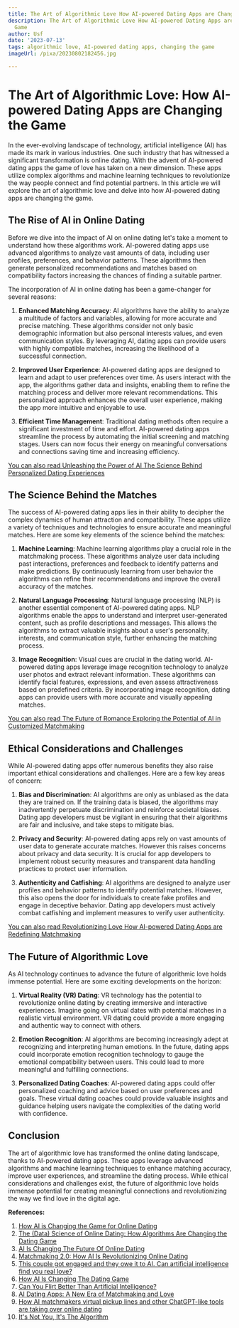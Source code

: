 ```yaml
---
title: The Art of Algorithmic Love How AI-powered Dating Apps are Changing the Game
description: The Art of Algorithmic Love How AI-powered Dating Apps are Changing the
  Game
author: Usf
date: '2023-07-13'
tags: algorithmic love, AI-powered dating apps, changing the game
imageUrl: /pixa/20230802182456.jpg

---
```

#  The Art of Algorithmic Love: How AI-powered Dating Apps are Changing the Game

In the ever-evolving landscape of technology,  artificial intelligence  (AI) has made its mark in various industries. One such industry that has witnessed a significant transformation  is online  dating. With the advent of AI-powered dating  apps the game of love has taken on a new dimension. These  apps  utilize complex algorithms and  machine learning techniques to revolutionize the way people connect and find potential partners. In this  article we will explore the art of algorithmic love and delve into how  AI-powered dating apps are changing the game.

## The Rise of AI in  Online Dating

Before we dive into the impact of AI on online dating let's take a moment to understand how these  algorithms  work. AI-powered dating apps  use advanced algorithms to analyze vast  amounts  of data, including user profiles,  preferences, and behavior patterns. These algorithms then generate personalized recommendations and matches based on compatibility factors increasing the chances of  finding a suitable partner.

The incorporation  of AI in  online dating has been a game-changer for several reasons:

1. **Enhanced Matching Accuracy**: AI algorithms have the ability to analyze a multitude of factors and variables, allowing for more accurate and precise matching. These algorithms consider not only basic demographic information but also personal interests values, and  even communication styles. By leveraging AI, dating apps can provide users with highly  compatible  matches, increasing the likelihood of a successful connection.

2. **Improved User Experience**: AI-powered dating  apps are designed to learn and adapt to user preferences over  time. As users interact with  the  app, the algorithms gather data  and insights, enabling  them to refine the matching process and deliver more relevant  recommendations. This  personalized approach enhances the overall user experience, making  the  app more intuitive and enjoyable to use.

3. **Efficient Time Management**: Traditional dating methods often require a significant investment of time and effort. AI-powered dating apps streamline the process by automating the  initial screening and matching stages. Users can now  focus  their energy on meaningful conversations and connections saving  time and increasing efficiency.

[You can also read Unleashing the Power of AI  The Science Behind Personalized Dating Experiences](Unleashing%20the%20Power%20of%20AI%20The%20Science%20Behind%20Personalized%20Dating%20Experiences)


## The Science Behind the Matches

The success of AI-powered dating apps lies in their ability  to decipher  the  complex  dynamics of human attraction  and compatibility. These apps utilize  a variety of techniques and technologies to ensure accurate and meaningful matches. Here are some key elements of the science behind the matches:

1. **Machine Learning**: Machine learning algorithms play a crucial role in the matchmaking  process. These  algorithms analyze user data including past  interactions, preferences and feedback  to identify patterns and make predictions. By continuously learning from user behavior the algorithms can refine their recommendations and improve the overall  accuracy of the matches.

2.  **Natural Language Processing**: Natural language processing (NLP)  is another essential component of AI-powered dating apps. NLP algorithms enable the apps to understand and interpret user-generated  content, such as profile  descriptions and messages. This allows the algorithms to extract valuable  insights about a user's personality, interests,  and communication style, further enhancing the  matching process.

3. **Image Recognition**: Visual cues are crucial  in the dating world. AI-powered dating apps leverage image recognition technology to analyze user photos and extract  relevant information. These algorithms  can identify facial features, expressions, and even assess attractiveness based on  predefined  criteria. By incorporating image recognition, dating apps can provide users with more accurate and visually appealing matches.

[You can  also  read The Future of Romance Exploring the Potential of AI in Customized Matchmaking](The%20Future%20of%20Romance%20Exploring%20the%20Potential%20of%20AI%20in%20Customized%20Matchmaking)


## Ethical Considerations and Challenges

While AI-powered dating apps  offer numerous benefits they also raise important ethical considerations and challenges. Here are a  few key areas of concern:

1. **Bias and Discrimination**: AI algorithms are only as unbiased as the  data they are trained on. If the  training data is biased, the algorithms may inadvertently perpetuate  discrimination  and reinforce societal biases. Dating app developers must be vigilant in ensuring that their algorithms are fair and inclusive,  and  take steps to mitigate bias.

2. **Privacy and Security**: AI-powered dating apps rely  on  vast amounts of user data to generate  accurate matches. However this raises concerns about privacy and data security. It is crucial for app developers to implement robust security measures and transparent data handling practices to protect user information.

3. **Authenticity and Catfishing**: AI algorithms are designed to analyze user profiles  and behavior patterns  to identify potential matches. However, this also opens the door for individuals to create fake profiles and engage in deceptive behavior. Dating app developers must actively combat catfishing and implement measures to verify user  authenticity.

[You can also read Revolutionizing Love How AI-powered Dating Apps are Redefining Matchmaking](Revolutionizing%20Love%20How%20AI-powered%20Dating%20Apps%20are%20Redefining%20Matchmaking)


## The Future of Algorithmic Love

As AI technology continues to advance the future of algorithmic love holds immense  potential. Here  are some exciting developments on  the horizon:

1. **Virtual Reality (VR) Dating**: VR  technology has the potential to revolutionize online  dating by creating immersive and interactive experiences. Imagine going  on virtual dates with potential matches in a realistic virtual environment. VR dating could  provide a more engaging and authentic  way to connect with  others.

2. **Emotion Recognition**: AI algorithms are becoming increasingly  adept at recognizing and  interpreting human emotions.  In the future, dating apps  could incorporate emotion recognition  technology to gauge  the emotional compatibility between users. This could lead to more meaningful and fulfilling connections.

3.  **Personalized Dating Coaches**: AI-powered  dating apps could offer  personalized coaching and advice based on user preferences and goals. These virtual  dating coaches  could provide valuable insights and guidance helping users navigate the complexities of the dating  world with confidence.

## Conclusion

The art  of algorithmic love has transformed the online dating landscape,  thanks to AI-powered dating apps. These apps leverage advanced algorithms and machine learning techniques to enhance matching accuracy,  improve user experiences, and streamline  the dating process. While ethical considerations and challenges exist, the future of algorithmic love holds immense potential for creating meaningful connections and revolutionizing the way we find love in the digital age.

**References:**

1. [How AI is Changing the Game for Online Dating](https://www.linkedin.com/pulse/how-ai-changing-game-online-dating-walter-shields)
2.  [The (Data) Science of Online Dating: How Algorithms Are Changing the Dating Game](https://terenceshin.medium.com/the-data-science-of-online-dating-how-algorithms-are-changing-the-dating-game-863a65191250)
3. [AI Is Changing The Future Of Online Dating](https://hackernoon.com/ai-is-changing-the-future-of-online-dating-he3j35vx)
4. [Matchmaking 2.0: How AI Is Revolutionizing Online Dating](https://www.forbes.com/sites/forbestechcouncil/2023/03/17/matchmaking-20-how-ai-is-revolutionizing-online-dating/?sh=24a52c9645e8)
5. [This  couple got engaged and they owe it to AI. Can artificial intelligence find  you real love?](https://www.thestar.com/business/this-couple-got-engaged-and-they-owe-it-to-ai-can-artificial-intelligence-find-you/article_01972aa9-436f-540b-8d9a-6b2d5d4b1fac.html)
6. [How AI Is Changing The Dating Game](https://youtube.com/watch?v=4gFqTIBCulE)
7. [Can You Flirt Better Than Artificial Intelligence?](https://www.wsj.com/articles/artificial-intelligence-dating-apps-chatbot-11674740164)
8. [AI Dating Apps: A New Era of Matchmaking and Love](https://eq.irisdating.com/ai-dating-apps/)
9. [How AI matchmakers virtual pickup lines and  other ChatGPT-like tools are taking over online dating](https://nypost.com/2023/07/16/how-ai-matchmakers-virtual-pickup-lines-and-other-chatgpt-like-tools-are-taking-over-online-dating/)
10. [It's Not You, It's  The Algorithm](http://www.heichimagazine.org/en/articles/431/it-s-not-you-it-s-the-algorithm)